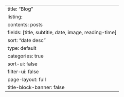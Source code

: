---
title: "Blog"
listing:
  contents: posts
  fields: [title, subtitle, date, image, reading-time]
  sort: "date desc"
  type: default
  categories: true
  sort-ui: false
  filter-ui: false
page-layout: full
title-block-banner: false
---